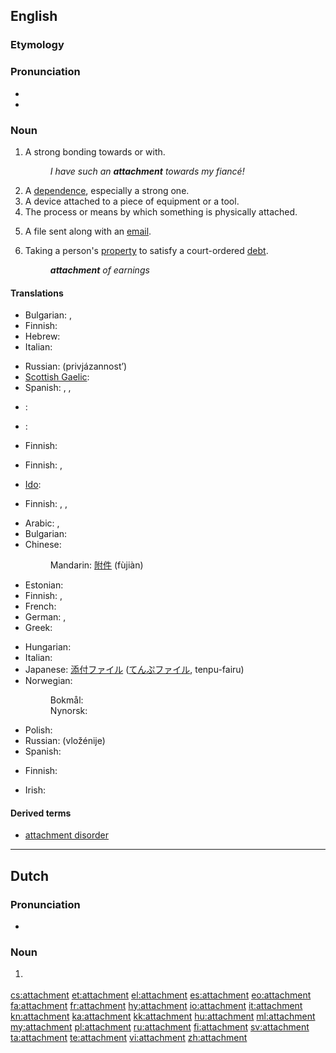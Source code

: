 ==English==
{{slim-wikipedia|dab=attachment}}

===Etymology===
{{rfe|lang=en}}

===Pronunciation===
* {{IPA|/əˈtætʃmənt/}}
* {{audio|en-us-attachment.ogg|Audio (US)}}

===Noun===
{{en-noun|s|-}}

# A strong bonding towards or with.
#: ''I have such an '''attachment''' towards my fiancé!''
# A [[dependence]], especially a strong one.
# A device attached to a piece of equipment or a tool.
# The process or means by which something is physically attached.
# {{computing}} A file sent along with an [[email]].
# {{legal}} Taking a person's [[property]] to satisfy a court-ordered [[debt]].
#: '''''attachment''' of earnings''

====Translations====
{{trans-top|strong bonding towards or with}}
* Bulgarian: {{t|bg|вярност}}, {{t|bg|привързаност}}
* Finnish: {{t-|fi|kiintymys}}
* Hebrew: {{t-|he|התדבקות|tr=hitdabkút}}
* Italian: {{t|it|legame|m}}
{{trans-mid}}
* Russian: {{t+|ru|привязанность|f}} (privjázannost’)
* [[Scottish Gaelic]]: {{t|gd|tlachd|f}}
* Spanish: {{t|es|apego|m}}, {{t|es|cariño}}, {{t|es|afición|f}}
{{trans-bottom}}

{{trans-top|dependence, especially a strong one}}
* {{ttbc|Bulgarian}}: {{t|bg|преданост}}
* {{ttbc|Dutch}}: {{t-|nl|gehechtheid|f}}
{{trans-mid}}
* Finnish: {{t|fi|riippuvuus}}
{{trans-bottom}}

{{trans-top|device attached to a piece of equipment or a tool}}
* Finnish: {{t|fi|lisälaite}}, {{t|fi|lisävaruste}}
{{trans-mid}}
* [[Ido]]: {{t|io|atachuro}}
{{trans-bottom}}

{{trans-top|process or means by which something is physically attached}}
* Finnish: {{t|fi|kiinnitys}}, {{t|fi|kiinnike}}, {{t|fi|kiinnekohta}}
{{trans-mid}}
{{trans-bottom}}

{{trans-top|file sent along with an email}}
* Arabic: {{t|ar|إلحاق|m|tr='ílHaq}}, {{t|ar|ملحق|m|tr=múlHaq}}
* Bulgarian: {{t+|bg|приложение}}
* Chinese:
*: Mandarin: [[附件]] (fùjiàn)
* Estonian: {{t|et|kaasatud fail}}
* Finnish: {{t-|fi|liitetiedosto}}, {{t+|fi|liite}}
* French: {{t+|fr|pièce jointe}}
* German: {{t+|de|Anlage|f}}, {{t+|de|Anhang|m}}
* Greek: {{t+|el|επισύναψη|f}}
{{trans-mid}}
* Hungarian: {{t|hu|melléklet}}
* Italian: {{t+|it|allegato|m}}
* Japanese: [[添付ファイル]] ([[てんぷファイル]], tenpu-fairu)
* Norwegian:
*: Bokmål: {{t|nb|vedlegg|n}}
*: Nynorsk: {{t|nn|vedlegg|n}}
* Polish: {{t+|pl|załącznik|m}}
* Russian: {{t|ru|вложение|n}} (vložénije)
* Spanish: {{t|es|archivo adjunto}}
{{trans-bottom}}

{{trans-top|legal: taking a person's property to satisfy a debt}}
* Finnish: {{t|fi|ulosotto}}
{{trans-mid}}
* Irish: {{t|ga|astú|m}}
{{trans-bottom}}

====Derived terms====
* [[attachment disorder]]

----

==Dutch==

===Pronunciation===
* {{IPA|/aˈtætʃmɛnt/|lang=nl}}

===Noun===
{{infl|nl|noun|g=m|g2=n}}

# {{l|en|attachment}} {{gloss|to an email}}

[[cs:attachment]]
[[et:attachment]]
[[el:attachment]]
[[es:attachment]]
[[eo:attachment]]
[[fa:attachment]]
[[fr:attachment]]
[[hy:attachment]]
[[io:attachment]]
[[it:attachment]]
[[kn:attachment]]
[[ka:attachment]]
[[kk:attachment]]
[[hu:attachment]]
[[ml:attachment]]
[[my:attachment]]
[[pl:attachment]]
[[ru:attachment]]
[[fi:attachment]]
[[sv:attachment]]
[[ta:attachment]]
[[te:attachment]]
[[vi:attachment]]
[[zh:attachment]]